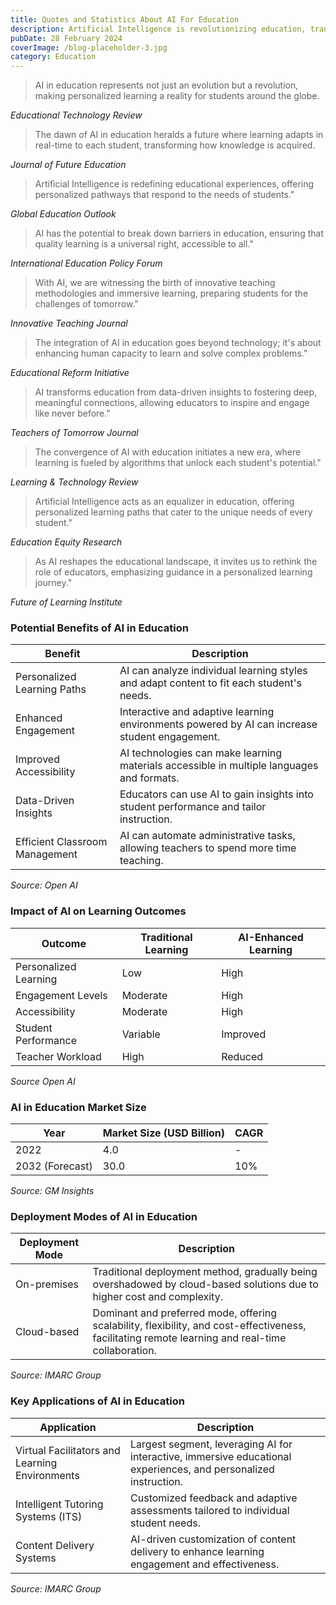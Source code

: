 ```yaml
---
title: Quotes and Statistics About AI For Education
description: Artificial Intelligence is revolutionizing education, transforming it from a one-size-fits-all approach to a personalized learning journey that meets the unique needs of each student. By harnessing the power of AI, educators can now provide real-time, adaptable learning experiences that cater to the individual's pace, style, and interests, making education more accessible, engaging, and effective than ever before. This technological evolution is not just enhancing learning outcomes; it's reshaping the educational landscape by democratizing access to knowledge, empowering teachers with insightful data, and preparing students for a future where they can confidently navigate an increasingly complex world. AI in education marks the dawn of an era where the barriers to learning are dismantled, and every student has the opportunity to reach their full potential, heralding a future that is as bright as it is boundless
pubDate: 28 February 2024
coverImage: /blog-placeholder-3.jpg
category: Education
---
```



> AI in education represents not just an evolution but a revolution, making personalized learning a reality for students around the globe.

*Educational Technology Review*

> The dawn of AI in education heralds a future where learning adapts in real-time to each student, transforming how knowledge is acquired.

*Journal of Future Education*

>Artificial Intelligence is redefining educational experiences, offering personalized pathways that respond to the needs of students."

*Global Education Outlook*

>AI has the potential to break down barriers in education, ensuring that quality learning is a universal right, accessible to all."

*International Education Policy Forum*

>With AI, we are witnessing the birth of innovative teaching methodologies and immersive learning, preparing students for the challenges of tomorrow."

*Innovative Teaching Journal*

>The integration of AI in education goes beyond technology; it's about enhancing human capacity to learn and solve complex problems."

*Educational Reform Initiative*

>AI transforms education from data-driven insights to fostering deep, meaningful connections, allowing educators to inspire and engage like never before."

*Teachers of Tomorrow Journal*

>The convergence of AI with education initiates a new era, where learning is fueled by algorithms that unlock each student's potential."

*Learning & Technology Review*

>Artificial Intelligence acts as an equalizer in education, offering personalized learning paths that cater to the unique needs of every student."

*Education Equity Research*

>As AI reshapes the educational landscape, it invites us to rethink the role of educators, emphasizing guidance in a personalized learning journey."

*Future of Learning Institute*

### Potential Benefits of AI in Education

| Benefit                        | Description                                                                                   |
|--------------------------------|-----------------------------------------------------------------------------------------------|
| Personalized Learning Paths    | AI can analyze individual learning styles and adapt content to fit each student's needs.      |
| Enhanced Engagement            | Interactive and adaptive learning environments powered by AI can increase student engagement. |
| Improved Accessibility         | AI technologies can make learning materials accessible in multiple languages and formats.    |
| Data-Driven Insights           | Educators can use AI to gain insights into student performance and tailor instruction.       |
| Efficient Classroom Management | AI can automate administrative tasks, allowing teachers to spend more time teaching.         |

*Source: Open AI*

### Impact of AI on Learning Outcomes


| Outcome                  | Traditional Learning | AI-Enhanced Learning |
|--------------------------|----------------------|----------------------|
| Personalized Learning    | Low                  | High                 |
| Engagement Levels        | Moderate             | High                 |
| Accessibility            | Moderate             | High                 |
| Student Performance      | Variable             | Improved             |
| Teacher Workload         | High                 | Reduced              |

*Source Open AI*


### AI in Education Market Size

| Year | Market Size (USD Billion) | CAGR |
|------|---------------------------|------|
| 2022 | 4.0                       | -    |
| 2032 (Forecast) | 30.0                 | 10%  |

*Source: GM Insights*

### Deployment Modes of AI in Education

| Deployment Mode | Description |
|-----------------|-------------|
| On-premises     | Traditional deployment method, gradually being overshadowed by cloud-based solutions due to higher cost and complexity. |
| Cloud-based     | Dominant and preferred mode, offering scalability, flexibility, and cost-effectiveness, facilitating remote learning and real-time collaboration. |

*Source: IMARC Group*

### Key Applications of AI in Education

| Application | Description |
|-------------|-------------|
| Virtual Facilitators and Learning Environments | Largest segment, leveraging AI for interactive, immersive educational experiences, and personalized instruction. |
| Intelligent Tutoring Systems (ITS) | Customized feedback and adaptive assessments tailored to individual student needs. |
| Content Delivery Systems | AI-driven customization of content delivery to enhance learning engagement and effectiveness. |

*Source: IMARC Group*


